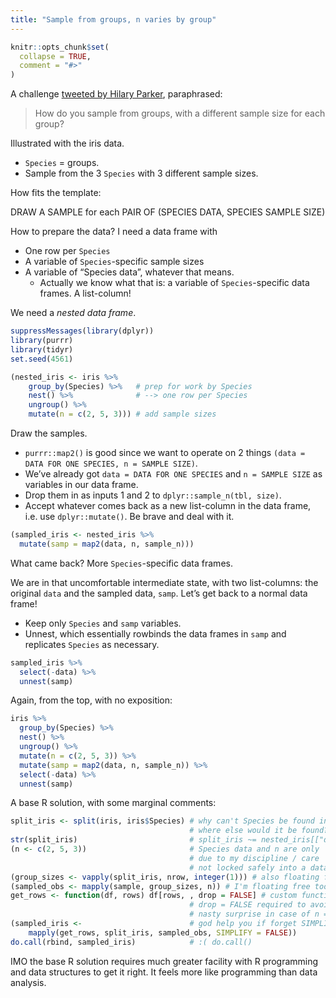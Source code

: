```yaml
---
title: "Sample from groups, n varies by group"
---
```


```r
knitr::opts_chunk$set(
  collapse = TRUE,
  comment = "#>"
)
```

A challenge [tweeted by Hilary
Parker](https://twitter.com/hspter/status/739886244692295680), paraphrased:

> How do you sample from groups, with a different sample size for each group?

Illustrated with the iris data.

  * `Species` = groups.
  * Sample from the 3 `Species` with 3 different sample sizes.
  
How fits the template:

DRAW A SAMPLE for each PAIR OF (SPECIES DATA, SPECIES SAMPLE SIZE)

How to prepare the data? I need a data frame with

  * One row per `Species`
  * A variable of `Species`-specific sample sizes
  * A variable of "Species data", whatever that means.
    - Actually we know what that is: a variable of `Species`-specific data frames. A list-column!

We need a *nested data frame*.

```r
suppressMessages(library(dplyr))
library(purrr)
library(tidyr)
set.seed(4561)

(nested_iris <- iris %>%
    group_by(Species) %>%   # prep for work by Species
    nest() %>%              # --> one row per Species
    ungroup() %>% 
    mutate(n = c(2, 5, 3))) # add sample sizes
```

Draw the samples.

  * `purrr::map2()` is good since we want to operate on 2 things `(data = DATA FOR ONE SPECIES, n = SAMPLE SIZE)`.
  * We've already got `data = DATA FOR ONE SPECIES` and `n = SAMPLE SIZE` as variables in our data frame.
  * Drop them in as inputs 1 and 2 to `dplyr::sample_n(tbl, size)`.
  * Accept whatever comes back as a new list-column in the data frame, i.e. use `dplyr::mutate()`. Be brave and deal with it.

```r
(sampled_iris <- nested_iris %>%
  mutate(samp = map2(data, n, sample_n)))
```

What came back? More `Species`-specific data frames.

We are in that uncomfortable intermediate state, with two list-columns: the original `data` and the sampled data, `samp`. Let's get back to a normal data frame!

  * Keep only `Species` and `samp` variables.
  * Unnest, which essentially rowbinds the data frames in `samp` and replicates `Species` as necessary.

```r
sampled_iris %>% 
  select(-data) %>%
  unnest(samp)
```

Again, from the top, with no exposition:

```r
iris %>%
  group_by(Species) %>% 
  nest() %>%            
  ungroup() %>% 
  mutate(n = c(2, 5, 3)) %>% 
  mutate(samp = map2(data, n, sample_n)) %>% 
  select(-data) %>%
  unnest(samp)
```

A base R solution, with some marginal comments:

```r
split_iris <- split(iris, iris$Species) # why can't Species be found in iris?
                                        # where else would it be found?
str(split_iris)                         # split_iris ~= nested_iris[["data"]]
(n <- c(2, 5, 3))                       # Species data and n are only 'in sync'
                                        # due to my discipline / care
                                        # not locked safely into a data frame
(group_sizes <- vapply(split_iris, nrow, integer(1))) # also floating free
(sampled_obs <- mapply(sample, group_sizes, n)) # I'm floating free too!
get_rows <- function(df, rows) df[rows, , drop = FALSE] # custom function
                                        # drop = FALSE required to avoid
                                        # nasty surprise in case of n = 1
(sampled_iris <-                        # god help you if forget SIMPLIFY = FALSE
    mapply(get_rows, split_iris, sampled_obs, SIMPLIFY = FALSE))
do.call(rbind, sampled_iris)            # :( do.call()
```

IMO the base R solution requires much greater facility with R programming and data structures to get it right. It feels more like programming than data analysis.
